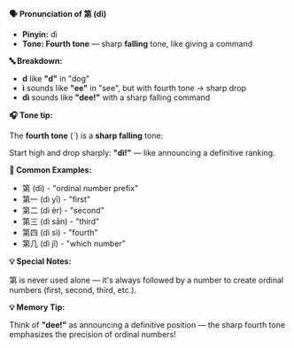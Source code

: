 **🗣️ Pronunciation of 第 (dì)**

- **Pinyin:** dì
- **Tone: Fourth tone** — sharp **falling** tone, like giving a command

**🔤 Breakdown:**

- **d** like **"d"** in "dog"
- **ì** sounds like **"ee"** in "see", but with fourth tone → sharp drop
- **dì** sounds like **"dee!"** with a sharp falling command

**🎧 Tone tip:**

The **fourth tone** (ˋ) is a **sharp falling** tone:

Start high and drop sharply: **"dì!"** — like announcing a definitive ranking.

**📝 Common Examples:**

- 第 (dì) - "ordinal number prefix"
- 第一 (dì yī) - "first"
- 第二 (dì èr) - "second"
- 第三 (dì sān) - "third"
- 第四 (dì sì) - "fourth"
- 第几 (dì jǐ) - "which number"

**💡 Special Notes:**

第 is never used alone — it's always followed by a number to create ordinal numbers (first, second,
third, etc.).

**💡 Memory Tip:**

Think of **"dee!"** as announcing a definitive position — the sharp fourth tone emphasizes the
precision of ordinal numbers!
